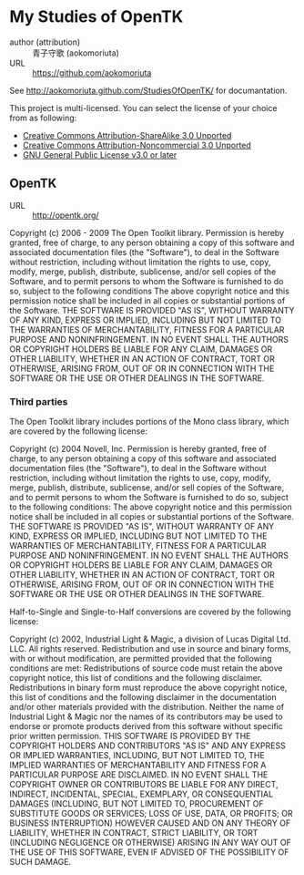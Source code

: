 = My Studies of OpenTK =
;author (attribution)
: 青子守歌 (aokomoriuta)
;URL
: https://github.com/aokomoriuta

See http://aokomoriuta.github.com/StudiesOfOpenTK/ for documantation.

This project is multi-licensed.
You can select the license of your choice from as following:
* [http://creativecommons.org/licenses/by-sa/3.0/ Creative Commons Attribution-ShareAlike 3.0 Unported]
* [http://creativecommons.org/licenses/by-nc/3.0/ Creative Commons Attribution-Noncommercial 3.0 Unported]
* [http://www.gnu.org/licenses/gpl.html GNU General Public License v3.0 or later]

== OpenTK ==
;URL
: http://opentk.org/

Copyright (c) 2006 - 2009 The Open Toolkit library.
Permission is hereby granted, free of charge, to any person obtaining a copy of this software and associated documentation files (the "Software"), to deal in the Software without restriction, including without limitation the rights to use, copy, modify, merge, publish, distribute, sublicense, and/or sell copies of the Software, and to permit persons to whom the Software is furnished to do so, subject to the following conditions
The above copyright notice and this permission notice shall be included in all copies or substantial portions of the Software.
THE SOFTWARE IS PROVIDED "AS IS", WITHOUT WARRANTY OF ANY KIND, EXPRESS OR IMPLIED, INCLUDING BUT NOT LIMITED TO THE WARRANTIES OF MERCHANTABILITY, FITNESS FOR A PARTICULAR PURPOSE AND NONINFRINGEMENT. IN NO EVENT SHALL THE AUTHORS OR COPYRIGHT HOLDERS BE LIABLE FOR ANY CLAIM, DAMAGES OR OTHER LIABILITY, WHETHER IN AN ACTION OF CONTRACT, TORT OR OTHERWISE, ARISING FROM, OUT OF OR IN CONNECTION WITH THE SOFTWARE OR THE USE OR OTHER DEALINGS IN THE SOFTWARE.

=== Third parties ===
The Open Toolkit library includes portions of the Mono class library, which are covered by the following license:

Copyright (c) 2004 Novell, Inc.
Permission is hereby granted, free of charge, to any person obtaining a copy of this software and associated documentation files (the "Software"), to deal in the Software without restriction, including without limitation the rights to use, copy, modify, merge, publish, distribute, sublicense, and/or sell copies of the Software, and to permit persons to whom the Software is furnished to do so, subject to the following conditions:
The above copyright notice and this permission notice shall be included in all copies or substantial portions of the Software.
THE SOFTWARE IS PROVIDED "AS IS", WITHOUT WARRANTY OF ANY KIND, EXPRESS OR IMPLIED, INCLUDING BUT NOT LIMITED TO THE WARRANTIES OF MERCHANTABILITY, FITNESS FOR A PARTICULAR PURPOSE AND NONINFRINGEMENT. IN NO EVENT SHALL THE AUTHORS OR COPYRIGHT HOLDERS BE LIABLE FOR ANY CLAIM, DAMAGES OR OTHER LIABILITY, WHETHER IN AN ACTION OF CONTRACT, TORT OR OTHERWISE, ARISING FROM, OUT OF OR IN CONNECTION WITH THE SOFTWARE OR THE USE OR OTHER DEALINGS IN THE SOFTWARE.

Half-to-Single and Single-to-Half conversions are covered by the following license:

Copyright (c) 2002, Industrial Light & Magic, a division of Lucas Digital Ltd. LLC. All rights reserved.
Redistribution and use in source and binary forms, with or without modification, are permitted provided that the following conditions are met:
Redistributions of source code must retain the above copyright notice, this list of conditions and the following disclaimer.
Redistributions in binary form must reproduce the above copyright notice, this list of conditions and the following disclaimer in the documentation and/or other materials provided with the distribution.
Neither the name of Industrial Light & Magic nor the names of its contributors may be used to endorse or promote products derived from this software without specific prior written permission.
THIS SOFTWARE IS PROVIDED BY THE COPYRIGHT HOLDERS AND CONTRIBUTORS "AS IS" AND ANY EXPRESS OR IMPLIED WARRANTIES, INCLUDING, BUT NOT LIMITED TO, THE IMPLIED WARRANTIES OF MERCHANTABILITY AND FITNESS FOR A PARTICULAR PURPOSE ARE DISCLAIMED. IN NO EVENT SHALL THE COPYRIGHT OWNER OR CONTRIBUTORS BE LIABLE FOR ANY DIRECT, INDIRECT, INCIDENTAL, SPECIAL, EXEMPLARY, OR CONSEQUENTIAL DAMAGES (INCLUDING, BUT NOT LIMITED TO, PROCUREMENT OF SUBSTITUTE GOODS OR SERVICES; LOSS OF USE, DATA, OR PROFITS; OR BUSINESS INTERRUPTION) HOWEVER CAUSED AND ON ANY THEORY OF LIABILITY, WHETHER IN CONTRACT, STRICT LIABILITY, OR TORT (INCLUDING NEGLIGENCE OR OTHERWISE) ARISING IN ANY WAY OUT OF THE USE OF THIS SOFTWARE, EVEN IF ADVISED OF THE POSSIBILITY OF SUCH DAMAGE.

